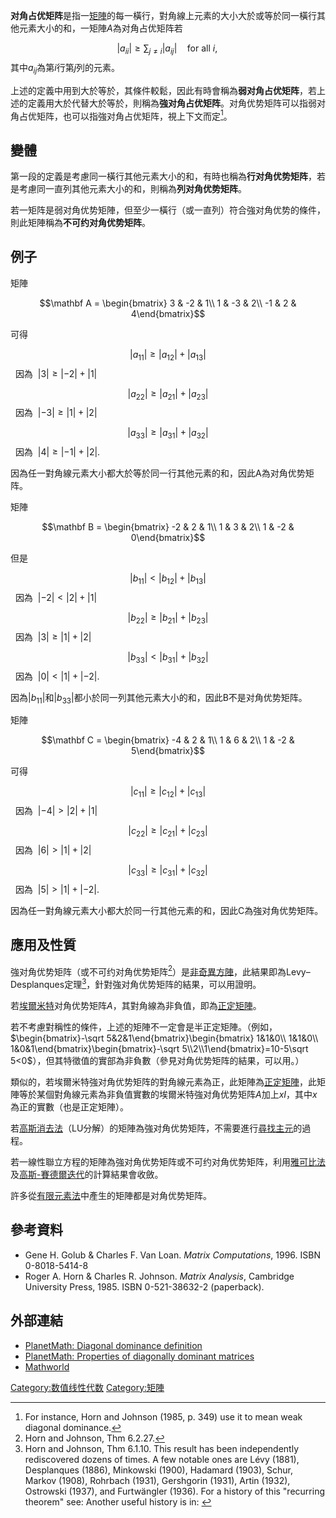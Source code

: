 {{NoteTA
|G1 = Math
|1=列=>zh-tw:行;
|2=行=>zh-tw:列;
}}
'''对角占优矩阵'''是指一[[矩陣|矩陣]]的每一橫行，對角線上元素的大小大於或等於同一橫行其他元素大小的和，一矩陣''A''為对角占优矩阵若

:<math>|a_{ii}| \geq \sum_{j\neq i} |a_{ij}| \quad\text{for all } i, \,</math>
其中''a''<sub>''ij''</sub>為第''i''行第''j''列的元素。

上述的定義中用到大於等於，其條件較鬆，因此有時會稱為'''弱对角占优矩阵'''，若上述的定義用大於代替大於等於，則稱為'''強对角占优矩阵'''。对角优势矩阵可以指弱对角占优矩阵，也可以指強对角占优矩阵，視上下文而定<ref>For instance, Horn and Johnson (1985, p. 349) use it to mean weak diagonal dominance.</ref>。

==變體==
第一段的定義是考慮同一橫行其他元素大小的和，有時也稱為'''行对角优势矩阵'''，若是考慮同一直列其他元素大小的和，則稱為'''列对角优势矩阵'''。

若一{{link-en|不可约|irreducible (mathematics)}}矩阵是弱对角优势矩陣，但至少一橫行（或一直列）符合強对角优势的條件，則此矩陣稱為'''不可约对角优势矩阵'''。

==例子==
矩陣

:<math>\mathbf A = \begin{bmatrix}
3 & -2 & 1\\
1 & -3 & 2\\
-1 & 2 & 4\end{bmatrix}
</math>

可得

:<math>|a_{11}| \ge |a_{12}| + |a_{13}|</math>   因為  <math>|3| \ge |-2| + |1|</math>

:<math>|a_{22}| \ge |a_{21}| + |a_{23}|</math>   因為  <math>|-3| \ge |1| + |2|</math>

:<math>|a_{33}| \ge |a_{31}| + |a_{32}|</math>   因為  <math>|4| \ge |-1| + |2|</math>.

因為任一對角線元素大小都大於等於同一行其他元素的和，因此A為对角优势矩阵。

矩陣

:<math>\mathbf B = \begin{bmatrix}
-2 & 2 & 1\\
1 & 3 & 2\\
1 & -2 & 0\end{bmatrix}
</math>

但是

:<math>|b_{11}| < |b_{12}| + |b_{13}|</math>   因為  <math>|-2| < |2| + |1|</math>

:<math>|b_{22}| \ge |b_{21}| + |b_{23}|</math>   因為  <math>|3| \ge |1| + |2|</math>

:<math>|b_{33}| < |b_{31}| + |b_{32}|</math>   因為  <math>|0| < |1| + |-2|</math>.

因為<math>|b_{11}|</math>和<math>|b_{33}|</math>都小於同一列其他元素大小的和，因此B不是对角优势矩阵。

矩陣

:<math>\mathbf C = \begin{bmatrix}
-4 & 2 & 1\\
1 & 6 & 2\\
1 & -2 & 5\end{bmatrix}
</math>

可得

:<math>|c_{11}| \ge |c_{12}| + |c_{13}|</math>   因為  <math>|-4| > |2| + |1|</math>

:<math>|c_{22}| \ge |c_{21}| + |c_{23}|</math>   因為  <math>|6| > |1| + |2|</math>

:<math>|c_{33}| \ge |c_{31}| + |c_{32}|</math>   因為  <math>|5| > |1| + |-2|</math>.

因為任一對角線元素大小都大於同一行其他元素的和，因此C為強对角优势矩阵。

==應用及性質==
強对角优势矩阵（或不可约对角优势矩阵<ref>Horn and Johnson, Thm 6.2.27. </ref>）是[[非奇異方陣|非奇異方陣]]，此結果即為Levy–Desplanques定理<ref>Horn and Johnson, Thm 6.1.10.  This result has been independently rediscovered dozens of times.  A few notable ones are Lévy (1881), Desplanques (1886), Minkowski (1900), Hadamard (1903), Schur, Markov (1908), Rohrbach (1931), Gershgorin (1931), Artin (1932), Ostrowski (1937), and Furtwängler (1936).  For a history of this "recurring theorem" see: {{cite journal | last=Taussky | first=Olga | authorlink=Olga Taussky-Todd | year=1949 | title=A recurring theorem on determinants | url=https://archive.org/details/sim_american-mathematical-monthly_1949-12_56_10/page/672 | journal=[[American_Mathematical_Monthly|American Mathematical Monthly]] | volume=56 | pages=672–676 | doi=10.2307/2305561 | issue=10 | publisher=The American Mathematical Monthly, Vol. 56, No. 10 | jstor=2305561}}  Another useful history is in: {{cite journal | last=Schneider | first=Hans | year=1977 | title=Olga Taussky-Todd's influence on matrix theory and matrix theorists | journal=Linear and Multilinear Algebra | volume=5 | issue=3 | pages=197–224 | doi=10.1080/03081087708817197}}</ref>，針對強对角优势矩阵的結果，可以用{{link-en|Gershgorin圆定理|Gershgorin circle theorem}}證明。 

若[[埃爾米特矩陣|埃爾米特]]对角优势矩阵<math> A </math>，其對角線為非負值，即為[[正定矩陣|正定矩陣]]。<!--英文版證明中的Connect A and D+I via a segment of matrices M(t)=(1-t)(D+I)+tA 不確定意義，先省略-->

若不考慮對稱性的條件，上述的矩陣不一定會是半正定矩陣。（例如，<math> \begin{bmatrix}-\sqrt 5&2&1\end{bmatrix}\begin{bmatrix}
1&1&0\\
1&1&0\\
1&0&1\end{bmatrix}\begin{bmatrix}-\sqrt 5\\2\\1\end{bmatrix}=10-5\sqrt 5<0 </math>），但其特徵值的實部為非負數（參見对角优势矩阵的結果，可以用{{link-en|Gershgorin圆定理|Gershgorin circle theorem}}。）

類似的，若埃爾米特強对角优势矩阵的對角線元素為正，此矩陣為[[正定矩陣|正定矩陣]]，此矩陣等於某個對角線元素為非負值實數的埃爾米特強对角优势矩阵<math>A</math>加上<math>xI</math>，其中<math>x</math>為正的實數（也是正定矩陣）。

若[[高斯消去法|高斯消去法]]（LU分解）的矩陣為強对角优势矩阵，不需要進行[[主元|尋找主元]]的過程。

若一線性聯立方程的矩陣為強对角优势矩阵或不可约对角优势矩阵，利用[[雅可比法|雅可比法]]及[[高斯-賽德爾迭代|高斯-賽德爾迭代]]的計算結果會收斂。

許多從[[有限元素法|有限元素法]]中產生的矩陣都是对角优势矩阵。
<!--有關pairing on diagrams的證明也省略-->

==參考資料==
{{reflist}}

* Gene H. Golub & Charles F. Van Loan. ''Matrix Computations'', 1996.  ISBN 0-8018-5414-8
* Roger A. Horn & Charles R. Johnson. ''Matrix Analysis'', Cambridge University Press, 1985. ISBN 0-521-38632-2 (paperback).

==外部連結==
* [http://planetmath.org/?op=getobj&from=objects&id=4512 PlanetMath: Diagonal dominance definition] {{Wayback|url=http://planetmath.org/?op=getobj&from=objects&id=4512 |date=20201128203747 }}
* [http://planetmath.org/?op=getobj&from=objects&id=7483 PlanetMath: Properties of diagonally dominant matrices]
* [http://mathworld.wolfram.com/DiagonallyDominantMatrix.html Mathworld] {{Wayback|url=http://mathworld.wolfram.com/DiagonallyDominantMatrix.html |date=20191227180435 }}

[[Category:数值线性代数|Category:数值线性代数]]
[[Category:矩陣|Category:矩陣]]